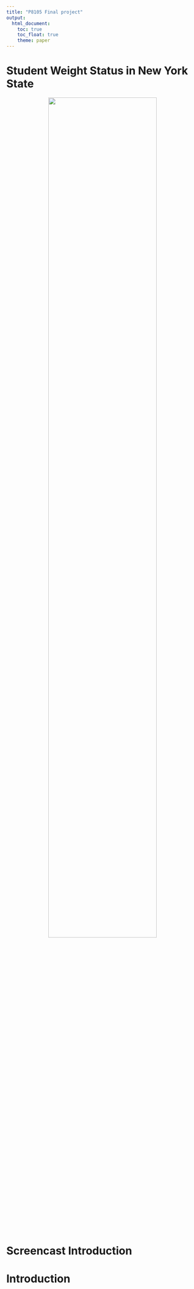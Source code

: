 ```yaml
---
title: "P8105 Final project"
output: 
  html_document:
    toc: true
    toc_float: true
    theme: paper
---
```


# Student Weight Status in New York State

<center>

<img src = "image/final project home.jpg" style = "width:75%">

</center>

<br>

# Screencast Introduction


# Introduction


